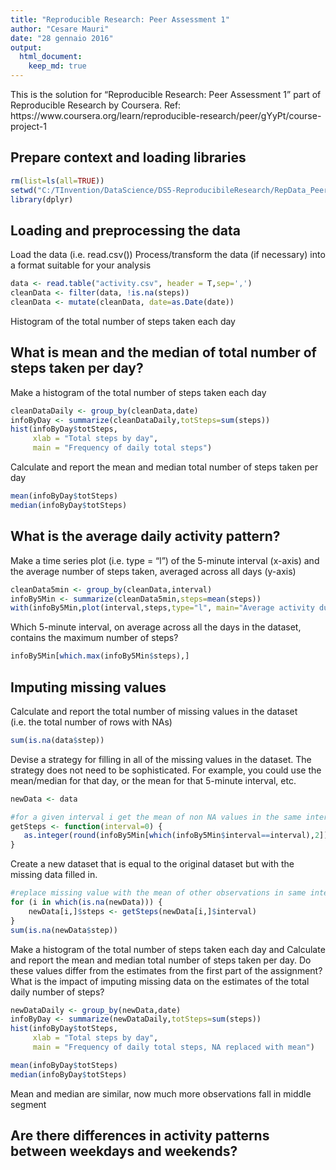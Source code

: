 ```yaml
---
title: "Reproducible Research: Peer Assessment 1"
author: "Cesare Mauri"
date: "28 gennaio 2016"
output: 
  html_document:
    keep_md: true
---
```


This is the solution for "Reproducible Research: Peer Assessment 1" part of Reproducible Research  by Coursera.
Ref: https://www.coursera.org/learn/reproducible-research/peer/gYyPt/course-project-1


## Prepare context and loading libraries
```r
rm(list=ls(all=TRUE))
setwd("C:/TInvention/DataScience/DS5-ReproducibileResearch/RepData_PeerAssessment1")
library(dplyr)
```

## Loading and preprocessing the data
Load the data (i.e. read.csv())
Process/transform the data (if necessary) into a format suitable for your analysis
```r
data <- read.table("activity.csv", header = T,sep=',')
cleanData <- filter(data, !is.na(steps))
cleanData <- mutate(cleanData, date=as.Date(date))
```

Histogram of the total number of steps taken each day

## What is mean and the median of total number of steps taken per day?
Make a histogram of the total number of steps taken each day
```r
cleanDataDaily <- group_by(cleanData,date)
infoByDay <- summarize(cleanDataDaily,totSteps=sum(steps))
hist(infoByDay$totSteps, 
     xlab = "Total steps by day",
     main = "Frequency of daily total steps")
```

Calculate and report the mean and median total number of steps taken per day
```r
mean(infoByDay$totSteps)
median(infoByDay$totSteps)
```

## What is the average daily activity pattern?
Make a time series plot (i.e. type = "l") of the 5-minute interval (x-axis) and the average number of steps taken, averaged across all days (y-axis)
```r
cleanData5min <- group_by(cleanData,interval)
infoBy5Min <- summarize(cleanData5min,steps=mean(steps))
with(infoBy5Min,plot(interval,steps,type="l", main="Average activity during day"))
```

Which 5-minute interval, on average across all the days in the dataset, contains the maximum number of steps?
```r
infoBy5Min[which.max(infoBy5Min$steps),]
```

## Imputing missing values
Calculate and report the total number of missing values in the dataset (i.e. the total number of rows with NAs)
```r
sum(is.na(data$step))
```

Devise a strategy for filling in all of the missing values in the dataset. The strategy does not need to be sophisticated. For example, you could use the mean/median for that day, or the mean for that 5-minute interval, etc.

```r
newData <- data

#for a given interval i get the mean of non NA values in the same interval
getSteps <- function(interval=0) {
   as.integer(round(infoBy5Min[which(infoBy5Min$interval==interval),2]))
}
```

Create a new dataset that is equal to the original dataset but with the missing data filled in.

```r
#replace missing value with the mean of other observations in same interval
for (i in which(is.na(newData))) {
    newData[i,]$steps <- getSteps(newData[i,]$interval)
}
sum(is.na(newData$step))
```

Make a histogram of the total number of steps taken each day and Calculate and report the mean and median total number of steps taken per day. Do these values differ from the estimates from the first part of the assignment? What is the impact of imputing missing data on the estimates of the total daily number of steps?

```r
newDataDaily <- group_by(newData,date)
infoByDay <- summarize(newDataDaily,totSteps=sum(steps))
hist(infoByDay$totSteps, 
     xlab = "Total steps by day",
     main = "Frequency of daily total steps, NA replaced with mean")

mean(infoByDay$totSteps)
median(infoByDay$totSteps)
```
Mean and median are similar, now much more observations fall in middle segment

## Are there differences in activity patterns between weekdays and weekends?

